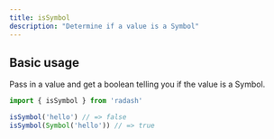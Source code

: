 ```yaml
---
title: isSymbol
description: "Determine if a value is a Symbol"
---
```





## Basic usage

Pass in a value and get a boolean telling you if the value is a Symbol.

```ts
import { isSymbol } from 'radash'

isSymbol('hello') // => false
isSymbol(Symbol('hello')) // => true
```







